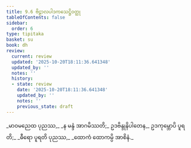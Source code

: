 ```yaml
---
title: 9.6 ဗိဠာလပါဒကသေဋ္ဌိဝတ္ထု
tableOfContents: false
sidebar:
  order: 6
type: tipitaka
basket: su
book: dh
review:
  current: review
  updated: '2025-10-20T18:11:36.641348'
  updated_by: ''
  notes: ''
  history:
  - state: review
    date: '2025-10-20T18:11:36.641348'
    updated_by: ''
    notes: ''
    previous_state: draft
---
```



<DynamicBreadcrumb />


<ReviewStatus review={frontmatter.review} showDetails={true} />

<HypothesisAnnotation frontmatter={frontmatter} />

<Division number="122" book="dh" e="ch" v="18" p="31">

<Paragraph number="131" book="dh">
_မာဝမညေထ ပုညဿ,_  
_န မန္ဒံ အာဂမိဿတိ;_  
ဥဒဗိန္ဒုနိပါတေန,_  
ဥဒကုမ္ဘောပိ ပူရတိ;_  
_ဓီရော ပူရတိ ပုညဿ,_  
_ထောကံ ထောကမ္ပိ အာစိနံ._
</Paragraph>
</Division>